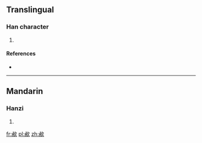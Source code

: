 ==Translingual==

===Han character===
{{Han char|rn=76|rad=欠|as=07|sn=11|four=2728<sub>2</sub>|canj=X卜月弓人 (XYBNO), 卜月弓人 (YBNO)}}

# {{defn|Han|sort=欠07}}

====References====
* {{Han ref|kx=0567.380|dkj=16082|dj=0956.120|hdz=32140.010|uh=6B33|ud=27443|bh=D5D7|bd=54743}}

----

==Mandarin==

===Hanzi===
{{cmn-hanzi|pin=[[kuài]] ([[kuai4]])|wg=k'uai<sup>4</sup>}}

# {{defn|Mandarin|sort=欠07}}

[[fr:欳]]
[[pl:欳]]
[[zh:欳]]